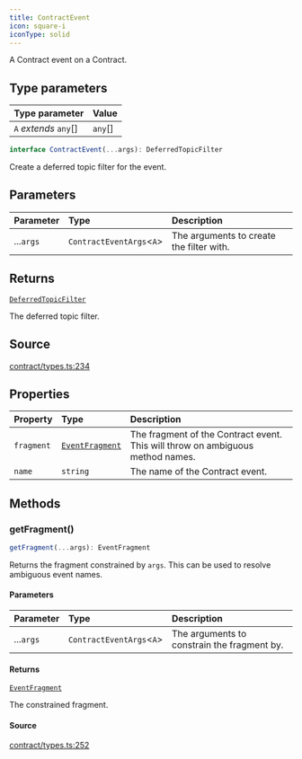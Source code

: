 ```yaml
---
title: ContractEvent
icon: square-i
iconType: solid
---
```


A Contract event on a Contract.

## Type parameters

| Type parameter | Value |
| :------ | :------ |
| `A` *extends* `any`[] | `any`[] |

```ts
interface ContractEvent(...args): DeferredTopicFilter
```

Create a deferred topic filter for the event.

## Parameters

| Parameter | Type | Description |
| :------ | :------ | :------ |
| ...`args` | `ContractEventArgs`\<`A`\> | The arguments to create the filter with. |

## Returns

[`DeferredTopicFilter`](/content/interfaces/DeferredTopicFilter)

The deferred topic filter.

## Source

[contract/types.ts:234](https://github.com/dominant-strategies/quais-6.js/blob/38982dd013eed052e945fa3a33303bbe7a712e35/src/contract/types.ts#L234)

## Properties

| Property | Type | Description |
| :------ | :------ | :------ |
| `fragment` | [`EventFragment`](/content/classes/EventFragment) | The fragment of the Contract event. This will throw on ambiguous method names. |
| `name` | `string` | The name of the Contract event. |

## Methods

### getFragment()

```ts
getFragment(...args): EventFragment
```

Returns the fragment constrained by `args`. This can be used to resolve ambiguous event names.

#### Parameters

| Parameter | Type | Description |
| :------ | :------ | :------ |
| ...`args` | `ContractEventArgs`\<`A`\> | The arguments to constrain the fragment by. |

#### Returns

[`EventFragment`](/content/classes/EventFragment)

The constrained fragment.

#### Source

[contract/types.ts:252](https://github.com/dominant-strategies/quais-6.js/blob/38982dd013eed052e945fa3a33303bbe7a712e35/src/contract/types.ts#L252)
